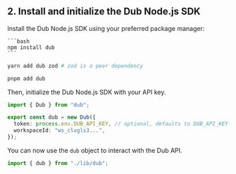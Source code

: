 ## 2. Install and initialize the Dub Node.js SDK

Install the Dub Node.js SDK using your preferred package manager:

<Tabs>
  <Tab title="npm">

    ```bash
    npm install dub
    ```

  </Tab>
  <Tab title="yarn">
  
  ```bash
  yarn add dub zod # zod is a peer dependency
  ```
  
  </Tab>
  
  <Tab title="pnpm">
  
  ```bash 
  pnpm add dub 
  ```
  
  </Tab>
</Tabs>

Then, initialize the Dub Node.js SDK with your API key.

```typescript lib/dub.ts
import { Dub } from "dub";

export const dub = new Dub({
  token: process.env.DUB_API_KEY, // optional, defaults to DUB_API_KEY env variable
  workspaceId: "ws_clugls3...",
});
```

You can now use the `dub` object to interact with the Dub API.

```typescript
import { dub } from "./lib/dub";
```
